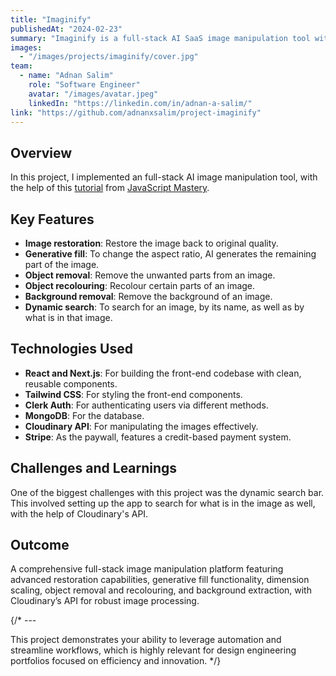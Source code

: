 ```yaml
---
title: "Imaginify"
publishedAt: "2024-02-23"
summary: "Imaginify is a full-stack AI SaaS image manipulation tool with several incredible features and a credit-based payment system."
images:
  - "/images/projects/imaginify/cover.jpg"
team:
  - name: "Adnan Salim"
    role: "Software Engineer"
    avatar: "/images/avatar.jpeg"
    linkedIn: "https://linkedin.com/in/adnan-a-salim/"
link: "https://github.com/adnanxsalim/project-imaginify"
---
```


## Overview

In this project, I implemented an full-stack AI image manipulation tool, with the help of this [tutorial](https://youtu.be/Ahwoks_dawU) from [JavaScript Mastery](https://www.youtube.com/@javascriptmastery).

## Key Features

- **Image restoration**: Restore the image back to original quality.
- **Generative fill**: To change the aspect ratio, AI generates the remaining part of the image.
- **Object removal**: Remove the unwanted parts from an image.
- **Object recolouring**: Recolour certain parts of an image.
- **Background removal**: Remove the background of an image.
- **Dynamic search**: To search for an image, by its name, as well as by what is in that image.

## Technologies Used

- **React and Next.js**: For building the front-end codebase with clean, reusable components.
- **Tailwind CSS**: For styling the front-end components.
- **Clerk Auth**: For authenticating users via different methods.
- **MongoDB**: For the database.
- **Cloudinary API**: For manipulating the images effectively.
- **Stripe**: As the paywall, features a credit-based payment system.

## Challenges and Learnings

One of the biggest challenges with this project was the dynamic search bar. This involved setting up the app to search for what is in the image as well, with the help of Cloudinary's API.

## Outcome

A comprehensive full-stack image manipulation platform featuring advanced restoration capabilities, generative fill functionality, dimension scaling, object removal and recolouring, and background extraction, with Cloudinary’s API for robust image processing.

{/* ---

This project demonstrates your ability to leverage automation and streamline workflows, which is highly relevant for design engineering portfolios focused on efficiency and innovation. */}